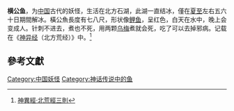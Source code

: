 {{expand|time=2015-08-04T14:08:01+00:00}}
'''横公鱼'''，为[[中国|中国]]古代的妖怪，生活在北方石湖，此湖一直结冰，僅在[[夏至|夏至]]左右五六十日期間解冰。橫公魚長度有七八尺，形状像[[鲤鱼|鲤鱼]]，呈红色，白天在水中，晚上会变成人。针刺不进去，煮也不死，用两颗[[乌梅|乌梅]]煮就会死，吃了可以去掉邪病。记载在《[[神异经|神异经]]（北方荒经）》中。<ref>[[:s:神異經|神異經·北荒經三則]]</ref>

==參考文獻==
{{Reflist}}

[[Category:中国妖怪|Category:中国妖怪]]
[[Category:神话传说中的鱼|Category:神话传说中的鱼]]